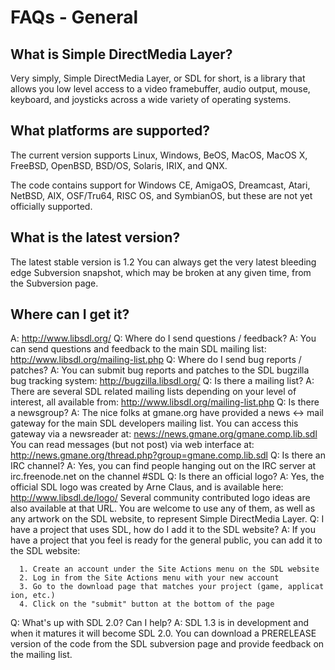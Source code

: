 = FAQs - General =

== What is Simple DirectMedia Layer? ==
Very simply, Simple DirectMedia Layer, or SDL for short, is a library that allows you low level access to a video framebuffer, audio output, mouse, keyboard, and joysticks across a wide variety of operating systems.
== What platforms are supported?==
The current version supports Linux, Windows, BeOS, MacOS, MacOS X, FreeBSD, OpenBSD, BSD/OS, Solaris, IRIX, and QNX.

The code contains support for Windows CE, AmigaOS, Dreamcast, Atari, NetBSD, AIX, OSF/Tru64, RISC OS, and SymbianOS, but these are not yet officially supported.
== What is the latest version? ==
The latest stable version is 1.2
You can always get the very latest bleeding edge Subversion snapshot, which may be broken at any given time, from the Subversion page.
== Where can I get it? ==
A:	http://www.libsdl.org/
Q:	Where do I send questions / feedback?
A:	You can send questions and feedback to the main SDL mailing list:
http://www.libsdl.org/mailing-list.php
Q:	Where do I send bug reports / patches?
A:	You can submit bug reports and patches to the SDL bugzilla bug tracking system:
http://bugzilla.libsdl.org/
Q:	Is there a mailing list?
A:	There are several SDL related mailing lists depending on your level of interest, all available from:
http://www.libsdl.org/mailing-list.php
Q:	Is there a newsgroup?
A:	The nice folks at gmane.org have provided a news <-> mail gateway for the main SDL developers mailing list.
You can access this gateway via a newsreader at:
news://news.gmane.org/gmane.comp.lib.sdl
You can read messages (but not post) via web interface at:
http://news.gmane.org/thread.php?group=gmane.comp.lib.sdl
Q:	Is there an IRC channel?
A:	Yes, you can find people hanging out on the IRC server at irc.freenode.net on the channel #SDL
Q:	Is there an official logo?
A:	Yes, the official SDL logo was created by Arne Claus, and is available here: http://www.libsdl.de/logo/
Several community contributed logo ideas are also available at that URL.
You are welcome to use any of them, as well as any artwork on the SDL website, to represent Simple DirectMedia Layer.
Q:	I have a project that uses SDL, how do I add it to the SDL website?
A:	If you have a project that you feel is ready for the general public, you can add it to the SDL website:

   1. Create an account under the Site Actions menu on the SDL website
   2. Log in from the Site Actions menu with your new account
   3. Go to the download page that matches your project (game, application, etc.)
   4. Click on the "submit" button at the bottom of the page

Q:	What's up with SDL 2.0? Can I help?
A:	SDL 1.3 is in development and when it matures it will become SDL 2.0. You can download a PRERELEASE version of the code from the SDL subversion page and provide feedback on the mailing list.
